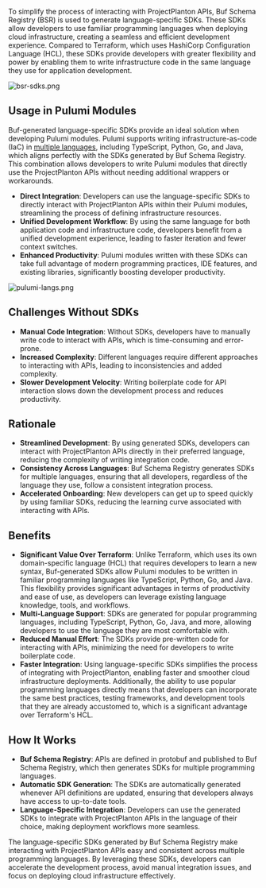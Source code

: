 To simplify the process of interacting with ProjectPlanton APIs, Buf Schema Registry (BSR) is used to generate language-specific SDKs. These SDKs allow developers to use familiar programming languages when deploying cloud infrastructure, creating a seamless and efficient development experience. Compared to Terraform, which uses HashiCorp Configuration Language (HCL), these SDKs provide developers with greater flexibility and power by enabling them to write infrastructure code in the same language they use for application development.

![bsr-sdks.png](/images/docs/api/bsr-sdks.png)

## Usage in Pulumi Modules

Buf-generated language-specific SDKs provide an ideal solution when developing Pulumi modules. Pulumi supports writing infrastructure-as-code (IaC) in [multiple languages](https://www.pulumi.com/docs/iac/languages-sdks/), including TypeScript, Python, Go, and Java, which aligns perfectly with the SDKs generated by Buf Schema Registry. This combination allows developers to write Pulumi modules that directly use the ProjectPlanton APIs without needing additional wrappers or workarounds.

- **Direct Integration**: Developers can use the language-specific SDKs to directly interact with ProjectPlanton APIs within their Pulumi modules, streamlining the process of defining infrastructure resources.
- **Unified Development Workflow**: By using the same language for both application code and infrastructure code, developers benefit from a unified development experience, leading to faster iteration and fewer context switches.
- **Enhanced Productivity**: Pulumi modules written with these SDKs can take full advantage of modern programming practices, IDE features, and existing libraries, significantly boosting developer productivity.

![pulumi-langs.png](/images/docs/api/pulumi-langs.png)

## Challenges Without SDKs

- **Manual Code Integration**: Without SDKs, developers have to manually write code to interact with APIs, which is time-consuming and error-prone.
- **Increased Complexity**: Different languages require different approaches to interacting with APIs, leading to inconsistencies and added complexity.
- **Slower Development Velocity**: Writing boilerplate code for API interaction slows down the development process and reduces productivity.

## Rationale

- **Streamlined Development**: By using generated SDKs, developers can interact with ProjectPlanton APIs directly in their preferred language, reducing the complexity of writing integration code.
- **Consistency Across Languages**: Buf Schema Registry generates SDKs for multiple languages, ensuring that all developers, regardless of the language they use, follow a consistent integration process.
- **Accelerated Onboarding**: New developers can get up to speed quickly by using familiar SDKs, reducing the learning curve associated with interacting with APIs.

## Benefits

- **Significant Value Over Terraform**: Unlike Terraform, which uses its own domain-specific language (HCL) that requires developers to learn a new syntax, Buf-generated SDKs allow Pulumi modules to be written in familiar programming languages like TypeScript, Python, Go, and Java. This flexibility provides significant advantages in terms of productivity and ease of use, as developers can leverage existing language knowledge, tools, and workflows.
- **Multi-Language Support**: SDKs are generated for popular programming languages, including TypeScript, Python, Go, Java, and more, allowing developers to use the language they are most comfortable with.
- **Reduced Manual Effort**: The SDKs provide pre-written code for interacting with APIs, minimizing the need for developers to write boilerplate code.
- **Faster Integration**: Using language-specific SDKs simplifies the process of integrating with ProjectPlanton, enabling faster and smoother cloud infrastructure deployments. Additionally, the ability to use popular programming languages directly means that developers can incorporate the same best practices, testing frameworks, and development tools that they are already accustomed to, which is a significant advantage over Terraform's HCL.

## How It Works

- **Buf Schema Registry**: APIs are defined in protobuf and published to Buf Schema Registry, which then generates SDKs for multiple programming languages.
- **Automatic SDK Generation**: The SDKs are automatically generated whenever API definitions are updated, ensuring that developers always have access to up-to-date tools.
- **Language-Specific Integration**: Developers can use the generated SDKs to integrate with ProjectPlanton APIs in the language of their choice, making deployment workflows more seamless.

The language-specific SDKs generated by Buf Schema Registry make interacting with ProjectPlanton APIs easy and consistent across multiple programming languages. By leveraging these SDKs, developers can accelerate the development process, avoid manual integration issues, and focus on deploying cloud infrastructure effectively.
